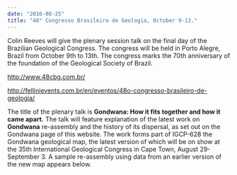 ```yaml
---
date: "2016-08-25"
title: "48° Congresso Brasileiro de Geologia, October 9-13."
---
```


Colin Reeves will give the plenary session talk on the final day of the
Brazilian Geological  Congress. The congress will be held in Porto Alegre,
Brazil from October 9th to 13th. The congress  marks the 70th anniversary of the
foundation of the Geological Society of Brazil. 

<http://www.48cbg.com.br/>

<http://fellinievents.com.br/en/eventos/48o-congresso-brasileiro-de-geologia/>

The title of the plenary talk is __Gondwana: How it fits together and how it came
apart.__ The  talk will feature explanation of the latest work on __Gondwana__
re-assembly and the history of its  dispersal, as set out on the Gondwana page
of this website. The work forms part of IGCP-628 the  Gondwana geological map,
the latest version of which will be on show at the 35th International
Geological Congress in Cape Town, August 29-September 3. A sample re-assembly
using data  from an earlier version of the new map appears below. 

<PublishDate />


